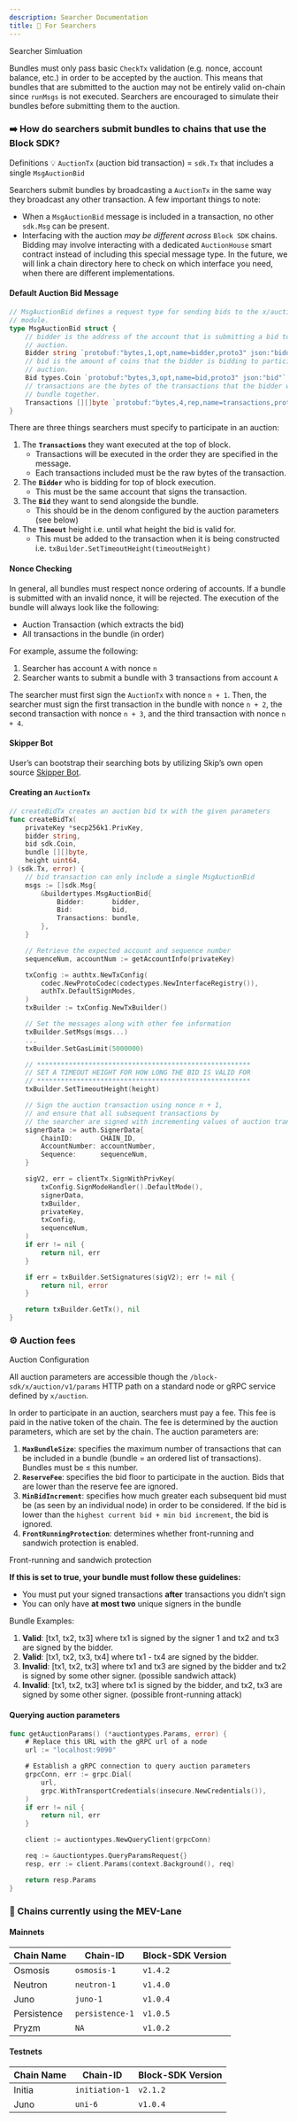 ```yaml
---
description: Searcher Documentation
title: 🥷 For Searchers
---
```


<Warning>
Searcher Simluation

Bundles must only pass basic `CheckTx` validation (e.g. nonce, account balance, etc.) in order to be accepted by the auction. This means that bundles that are submitted to the auction may not be entirely valid on-chain since `runMsgs` is not executed. Searchers are encouraged to simulate their bundles before submitting them to the auction.
</Warning>

### ➡️ How do searchers submit bundles to chains that use the Block SDK?

<Info>

Definitions
💡 `AuctionTx` (auction bid transaction) = `sdk.Tx` that includes a single `MsgAuctionBid`

</Info>

Searchers submit bundles by broadcasting a `AuctionTx` in the same way they broadcast any other transaction. A few important things to note:

- When a `MsgAuctionBid` message is included in a transaction, no other `sdk.Msg` can be present.
- Interfacing with the auction _may be different across_ `Block SDK` chains. Bidding may involve interacting with a dedicated `AuctionHouse` smart contract instead of including this special message type. In the future, we will link a chain directory here to check on which interface you need, when there are different implementations.

#### Default Auction Bid Message

```go
// MsgAuctionBid defines a request type for sending bids to the x/auction
// module.
type MsgAuctionBid struct {
    // bidder is the address of the account that is submitting a bid to the
    // auction.
    Bidder string `protobuf:"bytes,1,opt,name=bidder,proto3" json:"bidder,omitempty"`
    // bid is the amount of coins that the bidder is bidding to participate in the
    // auction.
    Bid types.Coin `protobuf:"bytes,3,opt,name=bid,proto3" json:"bid"`
    // transactions are the bytes of the transactions that the bidder wants to
    // bundle together.
    Transactions [][]byte `protobuf:"bytes,4,rep,name=transactions,proto3" json:"transactions,omitempty"`
}
```

There are three things searchers must specify to participate in an auction:

1. The **`Transactions`** they want executed at the top of block.
   - Transactions will be executed in the order they are specified in the message.
   - Each transactions included must be the raw bytes of the transaction.
2. The **`Bidder`** who is bidding for top of block execution.
   - This must be the same account that signs the transaction.
3. The **`Bid`** they want to send alongside the bundle.
   - This should be in the denom configured by the auction parameters (see below)
4. The **`Timeout`** height i.e. until what height the bid is valid for.
   - This must be added to the transaction when it is being constructed i.e. `txBuilder.SetTimeoutHeight(timeoutHeight)`

#### Nonce Checking

In general, all bundles must respect nonce ordering of accounts. If a bundle is submitted with an invalid nonce, it will be rejected.
The execution of the bundle will always look like the following:

- Auction Transaction (which extracts the bid)
- All transactions in the bundle (in order)

For example, assume the following:

1. Searcher has account `A` with nonce `n`
2. Searcher wants to submit a bundle with 3 transactions from account `A`

The searcher must first sign the `AuctionTx` with nonce `n + 1`. Then, the searcher must sign the first transaction in the bundle with nonce `n + 2`, the second transaction with nonce `n + 3`, and the third transaction with nonce `n + 4`.

#### Skipper Bot

User’s can bootstrap their searching bots by utilizing Skip’s own open source [Skipper Bot](https://github.com/skip-mev/skipper).

#### Creating an `AuctionTx`

```go
// createBidTx creates an auction bid tx with the given parameters
func createBidTx(
    privateKey *secp256k1.PrivKey,
    bidder string,
    bid sdk.Coin,
    bundle [][]byte,
    height uint64,
) (sdk.Tx, error) {
    // bid transaction can only include a single MsgAuctionBid
    msgs := []sdk.Msg{
        &buildertypes.MsgAuctionBid{
            Bidder:       bidder,
            Bid:          bid,
            Transactions: bundle,
        },
    }

    // Retrieve the expected account and sequence number
    sequenceNum, accountNum := getAccountInfo(privateKey)

    txConfig := authtx.NewTxConfig(
        codec.NewProtoCodec(codectypes.NewInterfaceRegistry()),
        authTx.DefaultSignModes,
    )
    txBuilder := txConfig.NewTxBuilder()

    // Set the messages along with other fee information
    txBuilder.SetMsgs(msgs...)
    ...
    txBuilder.SetGasLimit(5000000)

    // ******************************************************
    // SET A TIMEOUT HEIGHT FOR HOW LONG THE BID IS VALID FOR
    // ******************************************************
    txBuilder.SetTimeoutHeight(height)

    // Sign the auction transaction using nonce n + 1,
    // and ensure that all subsequent transactions by
    // the searcher are signed with incrementing values of auction transaction.
    signerData := auth.SignerData{
        ChainID:       CHAIN_ID,
        AccountNumber: accountNumber,
        Sequence:      sequenceNum,
    }

    sigV2, err = clientTx.SignWithPrivKey(
        txConfig.SignModeHandler().DefaultMode(),
        signerData,
        txBuilder,
        privateKey,
        txConfig,
        sequenceNum,
    )
    if err != nil {
        return nil, err
    }

    if err = txBuilder.SetSignatures(sigV2); err != nil {
        return nil, error
    }

    return txBuilder.GetTx(), nil
}
```

### ⚙️ Auction fees

<Info>

Auction Configuration

All auction parameters are accessible though the `/block-sdk/x/auction/v1/params` HTTP path on a standard node or gRPC service defined by `x/auction`.

</Info>

In order to participate in an auction, searchers must pay a fee. This fee is paid in the native token of the chain. The fee is determined by the auction parameters, which are set by the chain. The auction parameters are:

1. **`MaxBundleSize`**: specifies the maximum number of transactions that can be included in a bundle (bundle = an ordered list of transactions). Bundles must be ≤ this number.
2. **`ReserveFee`**: specifies the bid floor to participate in the auction. Bids that are lower than the reserve fee are ignored.
3. **`MinBidIncrement`**: specifies how much greater each subsequent bid must be (as seen by an individual node) in order to be considered. If the bid is lower than the `highest current bid + min bid increment`, the bid is ignored.
4. **`FrontRunningProtection`**: determines whether front-running and sandwich protection is enabled.

<Info>

Front-running and sandwich protection

**If this is set to true, your bundle must follow these guidelines:**

- You must put your signed transactions **after** transactions you didn’t sign
- You can only have **at most two** unique signers in the bundle

</Info>

Bundle Examples:

1. **Valid**: [tx1, tx2, tx3] where tx1 is signed by the signer 1 and tx2 and tx3 are signed by the bidder.
2. **Valid**: [tx1, tx2, tx3, tx4] where tx1 - tx4 are signed by the bidder.
3. **Invalid**: [tx1, tx2, tx3] where tx1 and tx3 are signed by the bidder and tx2 is signed by some other signer. (possible sandwich attack)
4. **Invalid**: [tx1, tx2, tx3] where tx1 is signed by the bidder, and tx2, tx3 are signed by some other signer. (possible front-running attack)

#### Querying auction parameters

```go
func getAuctionParams() (*auctiontypes.Params, error) {
    # Replace this URL with the gRPC url of a node
    url := "localhost:9090"

    # Establish a gRPC connection to query auction parameters
    grpcConn, err := grpc.Dial(
        url,
        grpc.WithTransportCredentials(insecure.NewCredentials()),
    )
    if err != nil {
        return nil, err
    }

    client := auctiontypes.NewQueryClient(grpcConn)

    req := &auctiontypes.QueryParamsRequest{}
    resp, err := client.Params(context.Background(), req)

    return resp.Params
}
```

### 🚨 Chains currently using the MEV-Lane

#### Mainnets

| Chain Name  | Chain-ID        | Block-SDK Version |
| ----------- | --------------- | ----------------- |
| Osmosis     | `osmosis-1`     | `v1.4.2`          |
| Neutron     | `neutron-1`     | `v1.4.0`          |
| Juno        | `juno-1`        | `v1.0.4`          |
| Persistence | `persistence-1` | `v1.0.5`          |
| Pryzm       | `NA`            | `v1.0.2`          |

#### Testnets

| Chain Name | Chain-ID       | Block-SDK Version |
| ---------- | -------------- | ----------------- |
| Initia     | `initiation-1` | `v2.1.2`          |
| Juno       | `uni-6`        | `v1.0.4`          |

